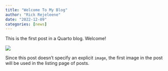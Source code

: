 ```yaml
---
title: "Welcome To My Blog"
author: "Rick Rejeleene"
date: "2022-12-09"
categories: [news]
---
```


This is the first post in a Quarto blog. Welcome!

![](thumbnail.jpg)

Since this post doesn't specify an explicit `image`, the first image in the post will be used in the listing page of posts.
